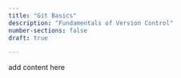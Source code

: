 ```yaml
---
title: "Git Basics"
description: "Fundamentals of Version Control"
number-sections: false
draft: true

---
```



add content here